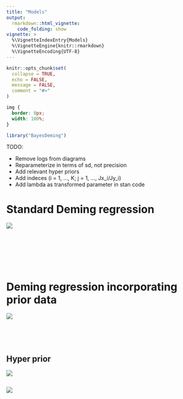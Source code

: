 ```yaml
---
title: "Models"
output: 
  rmarkdown::html_vignette:
    code_folding: show
vignette: >
  %\VignetteIndexEntry{Models}
  %\VignetteEngine{knitr::rmarkdown}
  %\VignetteEncoding{UTF-8}
---
```


```r
knitr::opts_chunk$set(
  collapse = TRUE,
  echo = FALSE,
  message = FALSE,
  comment = "#>"
)
```

```css
img {
  border: 0px;
  width: 100%;
}
```

```r
library("BayesDeming")
```

TODO:

- Remove logs from diagrams
- Reparameterize in terms of sd, not precision
- Add relevant hyper priors
- Add indeces (i = 1, ..., K; j = 1, ..., Jx_i/Jy_i)
- Add lambda as transformed parameter in stan code

# Standard Deming regression
![](model-diagrams/deming.png)
```stan

```

<br></br>
<br></br>

# Deming regression incorporating prior data

![](model-diagrams/deming_power.png)
```stan

```

<br></br>

## Hyper prior

![](model-diagrams/deming_power_hyper_prior.png)
```stan

```


![](model-diagrams/deming_power_hyper_prior.png)
```stan

```
